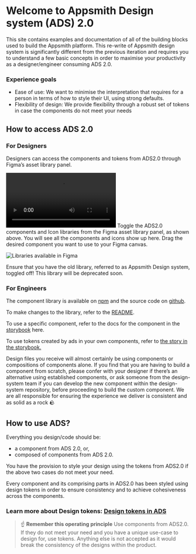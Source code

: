 
<Meta title="Introduction" />

# Welcome to Appsmith Design system (ADS) 2.0

This site contains examples and documentation of all of the building blocks used to build the Appsmith platform. This re-write of Appsmith design system is significantly different from the previous iteration and requires you to understand a few basic concepts in order to maximise your productivity as a designer/engineer consuming ADS 2.0.

### Experience goals

- Ease of use: We want to minimise the interpretation that requires for a person in terms of how to style their UI, using strong defaults.
- Flexibility of design: We provide flexibility through a robust set of tokens in case the components do not meet your needs

## How to access ADS 2.0

### For Designers

Designers can access the components and tokens from ADS2.0 through Figma’s asset library panel.

[//]: # (TODO: Add link to https://www.notion.so/appsmith/Start-here-b2920682bb0a441b85ce83135cdc6ef0?pvs=4#fb3a9f9a172b4f8e8710640a612ca9a9 via youtube and mdx-embed)
![How to access ADS 2.0 for designers tutorial](./docs/how-to-access-ads-for-designers.mp4)
Toggle the ADS2.0 components and Icon libraries from the Figma asset library panel, as shown above. You will see all the components and icons show up here. Drag the desired component you want to use to your Figma canvas.

![Libraries available in Figma](./docs/libraries-in-figma.png)

Ensure that you have the old library, referred to as Appsmith Design system, toggled off! This library will be deprecated soon.

### For Engineers

The component library is available on [npm](https://www.npmjs.com/package/@appsmithorg/design-system) and the source code on [github](https://www.github.com/appsmithorg/design-system).

To make changes to the library, refer to the [README](https://github.com/appsmithorg/design-system/blob/release/packages/design-system/README.md).

To use a specific component, refer to the docs for the component in the [storybook](design-system.appsmith.com/) here.

[//]: # (TODO: Link category tokens story here)
To use tokens created by ads in your own components, refer to [the story in the storybook.]()

Design files you receive will almost certainly be using components or compositions of components alone. If you find that you are having to build a component from scratch, please confer with your designer if there’s an alternative using established components, or ask someone from the design-system team if you can develop the new component within the design-system repository, before proceeding to build the custom component. We are all responsible for ensuring the experience we deliver is consistent and as solid as a rock 🪨

## How to use ADS?

Everything you design/code should be:

- a component from ADS 2.0, or,
- composed of components from ADS 2.0.

You have the provision to style your design using the tokens from ADS2.0 if the above two cases do not meet your need.

Every component and its comprising parts in ADS2.0 has been styled using design tokens in order to ensure consistency and to achieve cohesiveness across the components.

### Learn more about Design tokens: [Design tokens in ADS](https://design-system.appsmith.com/?path=/docs/design-tokens--documentation)

  > ☝️ **Remember this operating principle**
  Use components from ADS2.0. If they do not meet your need and you have a unique use-case to design for, use tokens. Anything else is not accepted as it would break the consistency of the designs within the product.
